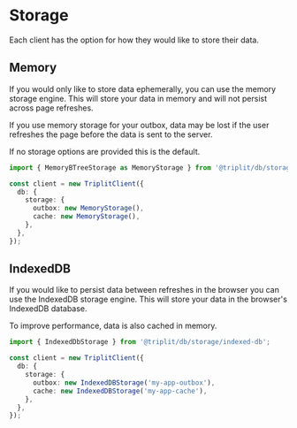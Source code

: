 # Storage

Each client has the option for how they would like to store their data.

## Memory

If you would only like to store data ephemerally, you can use the memory storage engine. This will store your data in memory and will not persist across page refreshes.

If you use memory storage for your outbox, data may be lost if the user refreshes the page before the data is sent to the server.

If no storage options are provided this is the default.

```typescript
import { MemoryBTreeStorage as MemoryStorage } from '@triplit/db/storage/memory-btree';

const client = new TriplitClient({
  db: {
    storage: {
      outbox: new MemoryStorage(),
      cache: new MemoryStorage(),
    },
  },
});
```

## IndexedDB

If you would like to persist data between refreshes in the browser you can use the IndexedDB storage engine. This will store your data in the browser's IndexedDB database.

To improve performance, data is also cached in memory.

```typescript
import { IndexedDbStorage } from '@triplit/db/storage/indexed-db';

const client = new TriplitClient({
  db: {
    storage: {
      outbox: new IndexedDBStorage('my-app-outbox'),
      cache: new IndexedDBStorage('my-app-cache'),
    },
  },
});
```
